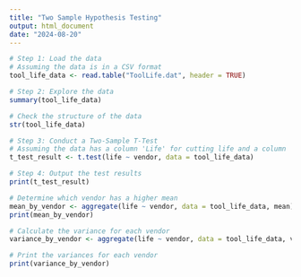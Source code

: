 ---
title: "Two Sample Hypothesis Testing"
output: html_document
date: "2024-08-20"
---

```{r}
# Step 1: Load the data
# Assuming the data is in a CSV format
tool_life_data <- read.table("ToolLife.dat", header = TRUE)

# Step 2: Explore the data
summary(tool_life_data)

# Check the structure of the data
str(tool_life_data)

# Step 3: Conduct a Two-Sample T-Test
# Assuming the data has a column 'Life' for cutting life and a column 'Vendor' for vendor label
t_test_result <- t.test(life ~ vendor, data = tool_life_data)

# Step 4: Output the test results
print(t_test_result)

# Determine which vendor has a higher mean
mean_by_vendor <- aggregate(life ~ vendor, data = tool_life_data, mean)
print(mean_by_vendor)

```


```{r}
# Calculate the variance for each vendor
variance_by_vendor <- aggregate(life ~ vendor, data = tool_life_data, var)

# Print the variances for each vendor
print(variance_by_vendor)

```





